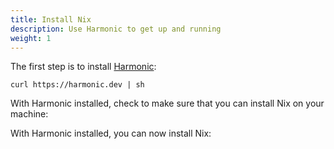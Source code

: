 ```yaml
---
title: Install Nix
description: Use Harmonic to get up and running
weight: 1
---
```


The first step is to install [Harmonic]:

```shell
curl https://harmonic.dev | sh
```

<Topic id="harmonic" />

With Harmonic installed, check to make sure that you can install Nix on your machine:

<Harmonic command="plan" />

With Harmonic installed, you can now install Nix:

<Harmonic command="install" />

[harmonic]: https://github.com/DeterminateSystems/harmonic
